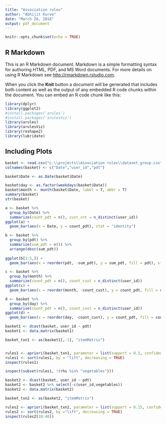 ```yaml
---
title: "Association rules"
author: "Abhijit Kurve"
date: "March 26, 2018"
output: pdf_document
---
```


```r
knitr::opts_chunk$set(echo = TRUE)
```

## R Markdown

This is an R Markdown document. Markdown is a simple formatting syntax for authoring HTML, PDF, and MS Word documents. For more details on using R Markdown see <http://rmarkdown.rstudio.com>.

When you click the **Knit** button a document will be generated that includes both content as well as the output of any embedded R code chunks within the document. You can embed an R code chunk like this:

```r
library(dplyr)
library(ggplot2)
#install.packages('arules')
#install.packages('arulesViz')
library(arules)
library(arulesViz)
library(reshape2)
library(lubridate)
```

## Including Plots

```r
basket <- read.csv("L:\\projects\\Association rules\\dataset_group.csv", header = FALSE)
colnames(basket) <- c("Date","user_id","pdt")

basket$Date <- as.Date(basket$Date) 

basket$day <- as.factor(weekdays(basket$Date))
basket$month <- month(basket$Date, label = T, abbr = T)
summary(basket)
str(basket)
```


```r
a <- basket %>% 
  group_by(Date) %>% 
  summarize(count_pdt = n(), cust_cnt = n_distinct(user_id))
ggplot(a) + 
  geom_bar(aes(x = Date, y = count_pdt), stat = "identity")

b <- basket %>% 
  group_by(pdt) %>% 
  summarize(sum_pdt = n()) %>%
  arrange(desc(sum_pdt))
  
ggplot(b[1:5,]) + 
  geom_bar(aes(x = reorder(pdt, -sum_pdt), y = sum_pdt, fill = pdt), stat = "identity")

c <- basket %>% 
  group_by(month) %>% 
  summarize(count_pdt = n(), count_cust = n_distinct(user_id))
ggplot(c) + 
  geom_bar(aes(x = reorder(month, -count_cust), y = count_pdt, fill = count_cust), stat = "identity")

d <- basket %>% 
  group_by(day) %>% 
  summarise(count_pdt = n(), count_cust = n_distinct(user_id))
ggplot(d) + 
  geom_bar(aes(x = reorder(day, -count_cust), y = count_pdt, fill = count_cust), stat = "identity")

```


```r
basket1 <- dcast(basket, user_id ~ pdt)
basket1 <- data.matrix(basket1)

basket_txn1 <- as(basket1[,-1], "itemMatrix")


rules1 <- apriori(basket_txn1, parameter = list(support = 0.1, confidence = 0.5))
rules1 <- sort(rules1, by = "lift", decreasing = TRUE)
inspect(rules1)

inspect(subset(rules1, !(rhs %in% "vegetables")))
```

```r
basket2 <- dcast(basket, user_id ~ pdt)
basket2 <- basket2 %>% select(-c(user_id,vegetables)) 
basket2 <- data.matrix(basket2)

basket_txn2 <- as(basket2, "itemMatrix")

rules2 <- apriori(basket_txn2, parameter = list(support = 0.15, confidence = 0.4))
rules2 <- sort(rules2, by ="lift", decreasing = TRUE)
inspect(rules2[10:40])
```